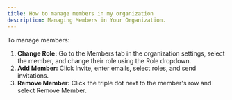 ```yaml
---
title: How to manage members in my organization
description: Managing Members in Your Organization.
---
```


To manage members:

1. **Change Role:** Go to the Members tab in the organization settings, select the member, and change their role using the Role dropdown.
2. **Add Member:** Click Invite, enter emails, select roles, and send invitations.
3. **Remove Member:** Click the triple dot next to the member's row and select Remove Member.
